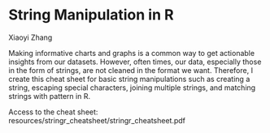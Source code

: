 # String Manipulation in R

Xiaoyi Zhang

Making informative charts and graphs is a common way to get actionable insights from our datasets. However, often times, our data, especially those in the form of strings, are not cleaned in the format we want. Therefore, I create this cheat sheet for basic string manipulations such as creating a string, escaping special characters, joining multiple strings, and matching strings with pattern in R. 

Access to the cheat sheet:
resources/stringr_cheatsheet/stringr_cheatsheet.pdf